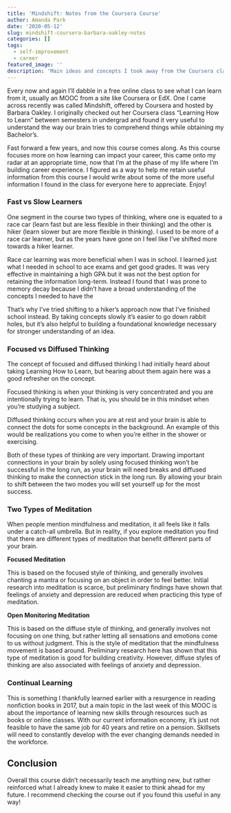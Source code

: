 ```yaml
---
title: 'Mindshift: Notes from the Coursera Course'
author: Amanda Park
date: '2020-05-12'
slug: mindshift-coursera-barbara-oakley-notes
categories: []
tags:
  - self-improvement
  - career
featured_image: ''
description: 'Main ideas and concepts I took away from the Coursera class.'
---
```


Every now and again I'll dabble in a free online class to see what I can learn from it, usually an MOOC from a site like Coursera or EdX. One I came across recently was called Mindshift, offered by Coursera and hosted by Barbara Oakley. I originally checked out her Coursera class "Learning How to Learn" between semesters in undergrad and found it very useful to understand the way our brain tries to comprehend things while obtaining my Bachelor's.

Fast forward a few years, and now this course comes along. As this course focuses more on how learning can impact your career, this came onto my radar at an appropriate time, now that I'm at the phase of my life where I'm building career experience. I figured as a way to help me retain useful information from this course I would write about some of the more useful information I found in the class for everyone here to appreciate. Enjoy!

### Fast vs Slow Learners

One segment in the course two types of thinking, where one is equated to a race car (learn fast but are less flexible in their thinking) and the other is hiker (learn slower but are more flexible in thinking). I used to be more of a race car learner, but as the years have gone on I feel like I've shifted more towards a hiker learner. 

Race car learning was more beneficial when I was in school. I learned just what I needed in school to ace exams and get good grades. It was very effective in maintaining a high GPA but it was not the best option for retaining the information long-term. Instead I found that I was prone to memory decay because I didn't have a broad understanding of the concepts I needed to have the 

That's why I've tried shifting to a hiker's approach now that I've finished school instead. By taking concepts slowly it's easier to go down rabbit holes, but it's also helpful to building a foundational knowledge necessary for stronger understanding of an idea. 

### Focused vs Diffused Thinking

The concept of focused and diffused thinking I had initially heard about taking Learning How to Learn, but hearing about them again here was a good refresher on the concept.

Focused thinking is when your thinking is very concentrated and you are intentionally trying to learn. That is, you should be in this mindset when you're studying a subject.

Diffused thinking occurs when you are at rest and your brain is able to connect the dots for some concepts in the background. An example of this would be realizations you come to when you're either in the shower or exercising. 

Both of these types of thinking are very important. Drawing important connections in your brain by solely using focused thinking won't be successful in the long run, as your brain will need breaks and diffused thinking to make the connection stick in the long run. By allowing your brain to shift between the two modes you will set yourself up for the most success.

### Two Types of Meditation

When people mention mindfulness and meditation, it all feels like it falls under a catch-all umbrella. But in reality, if you explore meditation you find that there are different types of meditation that benefit different parts of your brain. 

**Focused Meditation**

This is based on the focused style of thinking, and generally involves chanting a mantra or focusing on an object in order to feel better. Initial research into meditation is scarce, but preliminary findings have shown that feelings of anxiety and depression are reduced when practicing this type of meditation.

**Open Monitoring Meditation**

This is based on the diffuse style of thinking, and generally involves not focusing on one thing, but rather letting all sensations and emotions come to us without judgment. This is the style of meditation that the mindfulness movement is based around. Preliminary research here has shown that this type of meditation is good for building creativity. However, diffuse styles of thinking are also associated with feelings of anxiety and depression. 

### Continual Learning

This is something I thankfully learned earlier with a resurgence in reading nonfiction books in 2017, but a main topic in the last week of this MOOC is about the importance of learning new skills through resources such as books or online classes. With our current information economy, it's just not feasible to have the same job for 40 years and retire on a pension. Skillsets will need to constantly develop with the ever changing demands needed in the workforce. 

## Conclusion

Overall this course didn't necessarily teach me anything new, but rather reinforced what I already knew to make it easier to think ahead for my future. I recommend checking the course out if you found this useful in any way!
